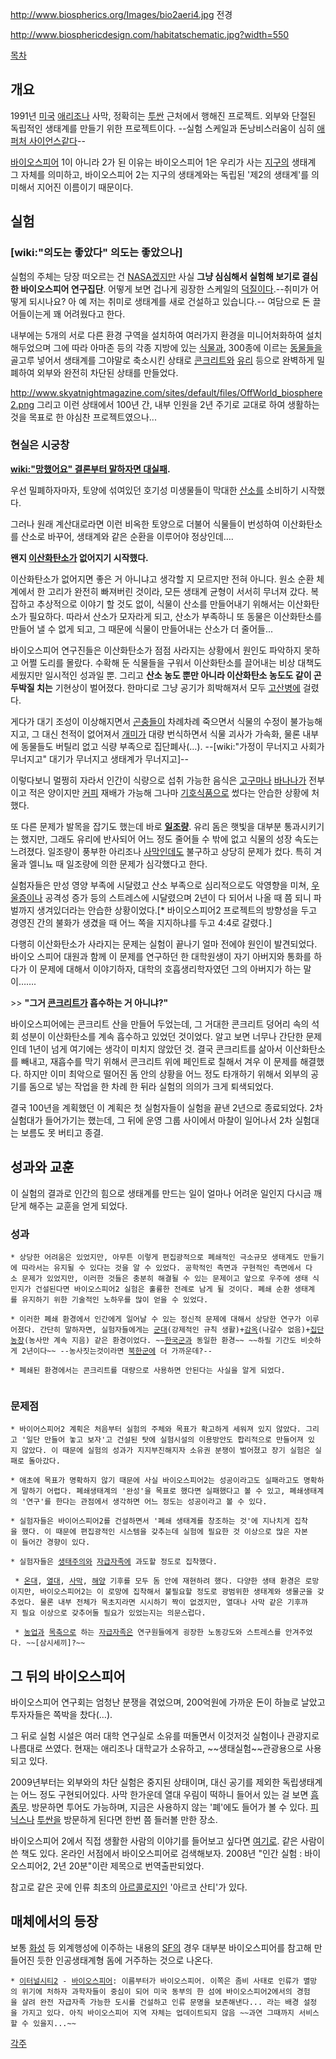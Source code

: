 {{{+1 Biosphere 2}}}

http://www.biospherics.org/Images/bio2aeri4.jpg
전경

http://www.biosphericdesign.com/habitatschematic.jpg?width=550

[[목차]]
== 개요 ==
1991년 [[미국]] [[애리조나]] 사막, 정확히는 [[투싼]] 근처에서 행해진 프로젝트. 외부와 단절된 독립적인 생태계를 만들기 위한 프로젝트이다. --실험 스케일과 돈낭비스러움이 심히 [[애퍼처 사이언스]]같다--

[[바이오스피어]] 1이 아니라 2가 된 이유는 바이오스피어 1은 우리가 사는 [[지구]]의 생태계 그 자체를 의미하고, 바이오스피어 2는 지구의 생태계와는 독립된 '제2의 생태계'를 의미해서 지어진 이름이기 때문이다.

== 실험 ==
=== [wiki:"의도는 좋았다" 의도는 좋았으나] ===
실험의 주체는 당장 떠오르는 건 [[NASA]]겠지만 사실  '''그냥 심심해서 실험해 보기로 결심한 바이오스피어 연구집단'''. 어떻게 보면 겁나게 굉장한 스케일의 [[덕질]]이다.--취미가 어떻게 되시나요? 아 예 저는 취미로 생태계를 새로 건설하고 있습니다.-- 여담으로 돈 끌어들이는게 꽤 어려웠다고 한다.

내부에는 5개의 서로 다른 환경 구역을 설치하여 여러가지 환경을 미니어처화하여 설치해두었으며 그에 따라 아마존 등의 각종 지방에 있는 [[식물]]과, 300종에 이르는 [[동물]]들을 골고루 넣어서 생태계를 그야말로 축소시킨 상태로 [[콘크리트]]와 [[유리]] 등으로 완벽하게 밀폐하여 외부와 완전히 차단된 상태를 만들었다.

http://www.skyatnightmagazine.com/sites/default/files/OffWorld_biosphere2.png
그리고 이런 상태에서 100년 간, 내부 인원을 2년 주기로 교대로 하여 생활하는 것을 목표로 한 야심찬 프로젝트였으나... 

=== 현실은 시궁창 ===
'''[[wiki:"망했어요" 결론부터 말하자면 대실패]].'''

우선 밀폐하자마자, 토양에 섞여있던 호기성 미생물들이 막대한 [[산소]]를 소비하기 시작했다.

그러나 원래 계산대로라면 이런 비옥한 토양으로 더불어 식물들이 번성하여 이산화탄소를 산소로 바꾸어, 생태계와 같은 순환을 이루어야 정상인데….

'''왠지 [[이산화탄소]]가 없어지기 시작했다.'''

이산화탄소가 없어지면 좋은 거 아니냐고 생각할 지 모르지만 전혀 아니다. 원소 순환 체계에서 한 고리가 완전히 빠져버린 것이라, 모든 생태계 균형이 서서히 무너져 갔다. 복잡하고 추상적으로 이야기 할 것도 없이, 식물이 산소를 만들어내기 위해서는 이산화탄소가 필요하다. 따라서 산소가 모자라게 되고, 산소가 부족하니 또 동물은 이산화탄소를 만들어 낼 수 없게 되고, 그 때문에 식물이 만들어내는 산소가 더 줄어들... 

바이오스피어 연구진들은 이산화탄소가 점점 사라지는 상황에서 원인도 파악하지 못하고 어쩔 도리를 몰랐다. 수확해 둔 식물들을 구워서 이산화탄소를 끌어내는 비상 대책도 세웠지만 일시적인 성과일 뿐. 그리고 '''산소 농도 뿐만 아니라 이산화탄소 농도도 같이 곤두박질 치는''' 기현상이 벌어졌다. 한마디로 그냥 공기가 희박해져서 모두 [[고산병]]에 걸렸다.

게다가 대기 조성이 이상해지면서 [[곤충]]들이 차례차례 죽으면서 식물의 수정이 불가능해지고, 그 대신 천적이 없어져서 [[개미]]가 대량 번식하면서 식물 괴사가 가속화, 물론 내부에 동물들도 버틸리 없고 식량 부족으로 집단폐사(…). --[wiki:"가정이 무너지고 사회가 무너지고" 대기가 무너지고 생태계가 무너지고]--

이렇다보니 멀쩡히 자라서 인간이 식량으로 섭취 가능한 음식은 [[고구마]]나 [[바나나]]가 전부이고 적은 양이지만 [[커피]] 재배가 가능해 그나마 [[기호식품]]으로 썼다는 안습한 상황에 처했다.

또 다른 문제가 발목을 잡기도 했는데 바로 '''[[일조량]]'''. 유리 돔은 햇빛을 대부분 통과시키기는 했지만, 그래도 유리에 반사되어 어느 정도 줄어들 수 밖에 없고 식물의 성장 속도는 느려졌다. 일조량이 풍부한 아리조나 [[사막]]인데도 불구하고 상당히 문제가 컸다. 특히 겨울과 엘니뇨 때 일조량에 의한 문제가 심각했다고 한다.

실험자들은 만성 영양 부족에 시달렸고 산소 부족으로 심리적으로도 악영향을 미쳐, [[우울증]]이나 공격성 증가 등의 스트레스에 시달렸으며 2년이 다 되어서 나올 때 쯤 되니 파벌까지 생겨있더라는 안습한 상황이었다.[* 바이오스피어2 프로젝트의 방향성을 두고 경영진 간의 불화가 생겼을 때 어느 쪽을 지지하냐를 두고 4:4로 갈렸다.]

다행히 이산화탄소가 사라지는 문제는 실험이 끝나기 얼마 전에야 원인이 발견되었다. 바이오 스피어 대원과 함께 이 문제를 연구하던 한 대학원생이 자기 아버지와 통화를 하다가 이 문제에 대해서 이야기하자, 대학의 호흡생리학자였던 그의 아버지가 하는 말이…….

>> '''"그거 [[콘크리트]]가 흡수하는 거 아니냐?"'''

바이오스피어에는 콘크리트 산을 만들어 두었는데, 그 거대한 콘크리트 덩어리 속의 석회 성분이 이산화탄소를 계속 흡수하고 있었던 것이었다. 알고 보면 너무나 간단한 문제인데 1년이 넘게 여기에는 생각이 미치지 않았던 것. 결국 콘크리트를 삶아서 이산화탄소를 빼내고, 재흡수를 막기 위해서 콘크리트 위에 페인트로 칠해서 겨우 이 문제를 해결했다. 하지만 이미 최악으로 떨어진 돔 안의 상황을 어느 정도 타개하기 위해서 외부의 공기를 돔으로 넣는 작업을 한 차례 한 뒤라 실험의 의의가 크게 퇴색되었다.

결국 100년을 계획했던 이 계획은 첫 실험자들이 실험을 끝낸 2년으로 종료되었다. 2차 실험대가 들어가기는 했는데, 그 뒤에 운영 그룹 사이에서 마찰이 일어나서 2차 실험대는 보름도 못 버티고 종결.

== 성과와 교훈 ==
이 실험의 결과로 인간의 힘으로 생태계를 만드는 일이 얼마나 어려운 일인지 다시금 깨닫게 해주는 교훈을 얻게 되었다.

=== 성과 ===
 * 상당한 어려움은 있었지만, 아무튼 이렇게 편집광적으로 폐쇄적인 극소규모 생태계도 만들기에 따라서는 유지될 수 있다는 것을 알 수 있었다. 공학적인 측면과 구현적인 측면에서 다소 문제가 있었지만, 이러한 것들은 충분히 해결될 수 있는 문제이고 앞으로 우주에 생태 식민지가 건설된다면 바이오스피어2 실험은 훌륭한 전례로 남게 될 것이다. 폐쇄 순환 생태계를 유지하기 위한 기술적인 노하우를 많이 얻을 수 있었다.

 * 이러한 폐쇄 환경에서 인간에게 일어날 수 있는 정신적 문제에 대해서 상당한 연구가 이루어졌다. 간단히 말하자면, 실험자들에게는 [[군대]](강제적인 규칙 생활)+[[감옥]](나갈수 없음)+[[집단농장]](농사만 계속 지음) 같은 환경이었다. ~~[[한국군]]과 동일한 환경~~ ~~하필 기간도 비슷하게 2년이다~~ --농사짓는것이라면 [[북한군]]에 더 가까운데?--

 * 폐쇄된 환경에서는 콘크리트를 대량으로 사용하면 안된다는 사실을 알게 되었다.
  
=== 문제점 ===
 * 바이어스피어2 계획은 처음부터 실험의 주체와 목표가 확고하게 세워져 있지 않았다. 그리고 '일단 만들어 놓고 보자'고 건설된 탓에 실험시설의 이용방안도 합리적으로 만들어져 있지 않았다. 이 때문에 실험의 성과가 지지부진해지자 소유권 분쟁이 벌어졌고 장기 실험은 실패로 돌아갔다.

 * 애초에 목표가 명확하지 않기 때문에 사실 바이오스피어2는 성공이라고도 실패라고도 명확하게 말하기 어렵다. 폐쇄생태계의 '완성'을 목표로 했다면 실패했다고 볼 수 있고, 폐쇄생태계의 '연구'를 한다는 관점에서 생각하면 어느 정도는 성공이라고 볼 수 있다.

 * 실험자들은 바이어스피어2를 건설하면서 '폐쇄 생태계를 창조하는 것'에 지나치게 집착을 했다. 이 때문에 편집광적인 시스템을 갖추는데 실험에 필요한 것 이상으로 많은 자본이 들어간 경향이 있다.

 * 실험자들은 [[생태주의]]와 [[자급자족]]에 과도할 정도로 집착했다.

  * [[온대]], [[열대]], [[사막]], [[해양]] 기후를 모두 돔 안에 재현하려 했다. 다양한 생태 환경은 로망이지만, 바이오스피어2는 이 로망에 집착해서 불필요할 정도로 광범위한 생태계와 생물군을 갖추었다. 물론 내부 전체가 목초지라면 시시하기 짝이 없겠지만, 열대나 사막 같은 기후까지 필요 이상으로 갖추어둘 필요가 있었는지는 의문스럽다.

  * [[농업]]과 [[목축]]으로 하는 [[자급자족]]은 연구원들에게 굉장한 노동강도와 스트레스를 안겨주었다. ~~[삼시세끼]?~~

== 그 뒤의 바이오스피어 ==
바이오스피어 연구회는 엄청난 분쟁을 겪었으며, 200억원에 가까운 돈이 하늘로 날았고 투자자들은 쪽박을 찼다(…).

그 뒤로 실험 시설은 여러 대학 연구실로 소유를 떠돌면서 이것저것 실험이나 관광지로 나름대로 쓰였다. 현재는 애리조나 대학교가 소유하고, ~~생태실험~~관광용으로 사용되고 있다.

2009년부터는 외부와의 차단 실험은 중지된 상태이며, 대신 공기를 제외한 독립생태계는 어느 정도 구현되어있다. 사막 한가운데 열대 우림이 떡하니 들어서 있는 걸 보면 [[흠좀무]]. 방문하면 투어도 가능하며, 지금은 사용하지 않는 '폐'에도 들어가 볼 수 있다. [[피닉스]]나 [[투싼]]을 방문하게 된다면 한번 쯤 들러볼 만한 장소.

바이오스피어 2에서 직접 생활한 사람의 이야기를 들어보고 싶다면 [http://www.ted.com/talks/lang/kor/jane_poynter_life_in_biosphere_2.html 여기로]. 같은 사람이 쓴 책도 있다. 온라인 서점에서 바이오스피어로 검색해보자. 2008년 "인간 실험 : 바이오스피어2, 2년 20분"이란 제목으로 번역출판되었다.

참고로 같은 곳에 인류 최초의 [[아르콜로지]]인 '아르코 산티'가 있다.

== 매체에서의 등장 ==
보통 [[화성]] 등 외계행성에 이주하는 내용의 [[SF]]의 경우 대부분 바이오스피어를 참고해 만들어진 듯한 인공생태계형 돔에 거주하는 것으로 나온다.

 * [[이터널시티2]] - [[바이오스피어]]: 이름부터가 바이오스피어. 이쪽은 좀비 사태로 인류가 멸망의 위기에 처하자 과학자들이 중심이 되어 미국 동부의 한 섬에 바이오스피어2에서의 경험을 살려 완전 자급자족 가능한 도시를 건설하고 인류 문명을 보존해낸다... 라는 배경 설정을 가지고 있다. 아직 바이오스피어 지역 자체는 업데이트되지 않음 ~~과연 그때까지 서비스할 수 있을지...~~

[[각주]]
